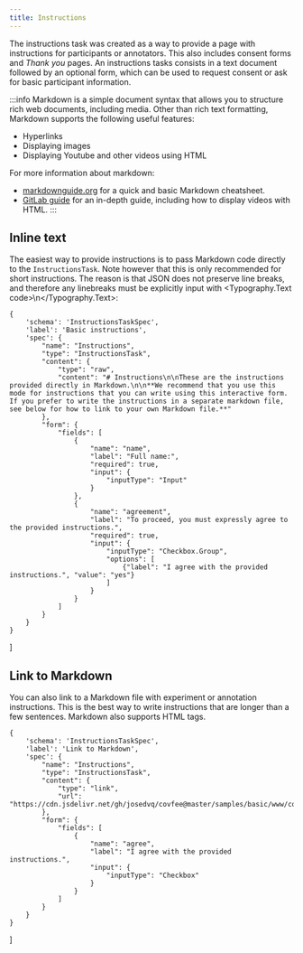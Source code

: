 ```yaml
---
title: Instructions
---
```



The instructions task was created as a way to provide a page with instructions for participants or annotators. This also includes consent forms and *Thank you* pages. An instructions tasks consists in a text document followed by an optional form, which can be used to request consent or ask for basic participant information.

:::info
Markdown is a simple document syntax that allows you to structure rich web documents, including media. Other than rich text formatting, Markdown supports the following useful features:

- Hyperlinks
- Displaying images
- Displaying Youtube and other videos using HTML

For more information about markdown:

- [markdownguide.org](https://www.markdownguide.org/cheat-sheet/) for a quick and basic Markdown cheatsheet.
- [GitLab guide](https://about.gitlab.com/handbook/markdown-guide/) for an in-depth guide, including how to display videos with HTML.
:::

## Inline text

The easiest way to provide instructions is to pass Markdown code directly to the `InstructionsTask`. Note however that this is only recommended for short instructions. The reason is that JSON does not preserve line breaks, and therefore any linebreaks must be explicitly input with <Typography.Text code>\\n</Typography.Text>:

    {
        'schema': 'InstructionsTaskSpec',
        'label': 'Basic instructions',
        'spec': {
            "name": "Instructions",
            "type": "InstructionsTask",
            "content": {
                "type": "raw",
                "content": "# Instructions\n\nThese are the instructions provided directly in Markdown.\n\n**We recommend that you use this mode for instructions that you can write using this interactive form. If you prefer to write the instructions in a separate markdown file, see below for how to link to your own Markdown file.**"
            },
            "form": {
                "fields": [
                    {
                        "name": "name",
                        "label": "Full name:",
                        "required": true,
                        "input": {
                            "inputType": "Input"
                        }
                    },
                    {
                        "name": "agreement",
                        "label": "To proceed, you must expressly agree to the provided instructions.",
                        "required": true,
                        "input": {
                            "inputType": "Checkbox.Group",
                            "options": [
                                {"label": "I agree with the provided instructions.", "value": "yes"}
                            ]
                        }
                    }
                ]
            }
        }
    }
]

<TaskPlayground tasks={playgroundTasks} />

## Link to Markdown

You can also link to a Markdown file with experiment or annotation instructions. This is the best way to write instructions that are longer than a few sentences. Markdown also supports HTML tags.

    {
        'schema': 'InstructionsTaskSpec',
        'label': 'Link to Markdown',
        'spec': {
            "name": "Instructions",
            "type": "InstructionsTask",
            "content": {
                "type": "link",
                "url": "https://cdn.jsdelivr.net/gh/josedvq/covfee@master/samples/basic/www/consent.md"
            },
            "form": {
                "fields": [
                    {
                        "name": "agree",
                        "label": "I agree with the provided instructions.",
                        "input": {
                            "inputType": "Checkbox"
                        }
                    }
                ]
            }
        }
    }
]

<TaskPlayground tasks={playgroundTasks2} />
